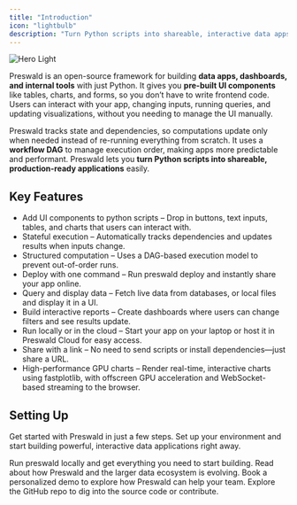 ```yaml
---
title: "Introduction"
icon: "lightbulb"
description: "Turn Python scripts into shareable, interactive data apps."
---
```


<img
  className="block dark:hidden"
  src="/images/banner.gif"
  alt="Hero Light"
/>

Preswald is an open-source framework for building **data apps, dashboards, and internal tools** with just Python. It gives you **pre-built UI components** like tables, charts, and forms, so you don’t have to write frontend code. Users can interact with your app, changing inputs, running queries, and updating visualizations, without you needing to manage the UI manually.

Preswald tracks state and dependencies, so computations update only when needed instead of re-running everything from scratch. It uses a **workflow DAG** to manage execution order, making apps more predictable and performant. Preswald lets you **turn Python scripts into shareable, production-ready applications** easily.

## **Key Features**

- Add UI components to python scripts – Drop in buttons, text inputs, tables, and charts that users can interact with.
- Stateful execution – Automatically tracks dependencies and updates results when inputs change.
- Structured computation – Uses a DAG-based execution model to prevent out-of-order runs.
- Deploy with one command – Run preswald deploy and instantly share your app online.
- Query and display data – Fetch live data from databases, or local files and display it in a UI.
- Build interactive reports – Create dashboards where users can change filters and see results update.
- Run locally or in the cloud – Start your app on your laptop or host it in Preswald Cloud for easy access.
- Share with a link – No need to send scripts or install dependencies—just share a URL.
- High-performance GPU charts – Render real-time, interactive charts using fastplotlib, with offscreen GPU acceleration and WebSocket-based streaming to the browser.

## Setting Up

Get started with Preswald in just a few steps. Set up your environment and start building powerful, interactive data applications right away.

<CardGroup cols={2}>
  <Card
    title="Install the SDK"
    icon="cloud-arrow-down"
    href="https://pypi.org/project/preswald/"
  >
    Run preswald locally and get everything you need to start building.
  </Card>
  <Card
    title="Check out our Blog"
    icon="book"
    href="https://preswald.com/blog"
  >
    Read about how Preswald and the larger data ecosystem is evolving.
  </Card>
  <Card title="Book a Demo" icon="calendar" href="https://cal.com/structured">
    Book a personalized demo to explore how Preswald can help your team.
  </Card>
  <Card
    title="Explore the Codebase"
    icon="code"
    href="https://github.com/StructuredLabs/preswald"
  >
    Explore the GitHub repo to dig into the source code or contribute.
  </Card>
</CardGroup>
